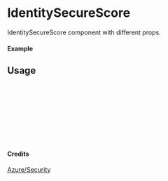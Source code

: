 
<Meta of={IdentitySecureScore} title="Azure/Security/IdentitySecureScore" />

# IdentitySecureScore

IdentitySecureScore component with different props.

#### Example

<Canvas of={IdentitySecureScore.Primary} />

## Usage

```ts
import { IdentitySecureScore } from "yadl-ui";

const Example = () => {
  return (
      <IdentitySecureScore />
  );
};

export default Example;
```

#### Credits
[Azure/Security](https://learn.microsoft.com/en-us/azure/architecture/icons/)
